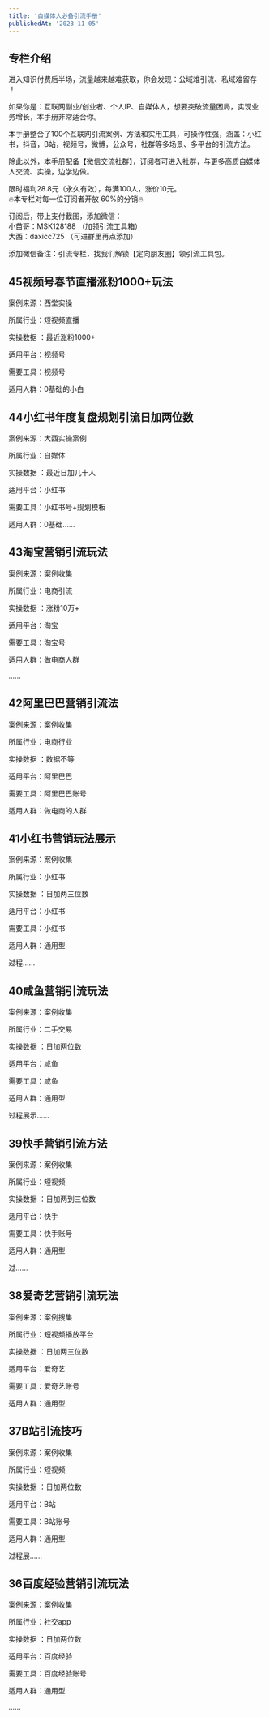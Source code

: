 ```yaml
---
title: '自媒体人必备引流手册'
publishedAt: '2023-11-05'
---
```


## 专栏介绍

进入知识付费后半场，流量越来越难获取，你会发现：公域难引流、私域难留存 ！  
  
如果你是：互联网副业/创业者、个人IP、自媒体人，想要突破流量困局，实现业务增长，本手册非常适合你。  
  
本手册整合了100个互联网引流案例、方法和实用工具，可操作性强，涵盖：小红书，抖音，B站，视频号，微博，公众号，社群等多场景、多平台的引流方法。  
  
除此以外，本手册配备【微信交流社群】，订阅者可进入社群，与更多高质自媒体人交流、实操，边学边做。  
  
限时福利28.8元（永久有效），每满100人，涨价10元。  
🔥本专栏对每一位订阅者开放 60%的分销🔥  
  
订阅后，带上支付截图，添加微信：  
小苗哥：MSK128188 （加领引流工具箱）  
大西：daxicc725 （可进群里再点添加）  
  
添加微信备注：引流专栏，找我们解锁【定向朋友圈】领引流工具包。

## 45视频号春节直播涨粉1000+玩法
案例来源：西堂实操

所属行业：短视频直播

实操数据 ：最近涨粉1000+

适用平台：视频号

需要工具：视频号

适用人群：0基础的小白

## 44小红书年度复盘规划引流日加两位数
案例来源：大西实操案例

所属行业：自媒体

实操数据 ：最近日加几十人

适用平台：小红书

需要工具：小红书号+规划模板

适用人群：0基础......

## 43淘宝营销引流玩法
案例来源：案例收集

所属行业：电商引流

实操数据 ：涨粉10万+

适用平台：淘宝

需要工具：淘宝号

适用人群：做电商人群

......

## 42阿里巴巴营销引流法
案例来源：案例收集

所属行业：电商行业

实操数据 ：数据不等

适用平台：阿里巴巴

需要工具：阿里巴巴账号

适用人群：做电商的人群

## 41小红书营销玩法展示
案例来源：案例收集

所属行业：小红书

实操数据 ：日加两三位数

适用平台：小红书

需要工具：小红书

适用人群：通用型

过程......

## 40咸鱼营销引流玩法
案例来源：案例收集

所属行业：二手交易

实操数据 ：日加两位数

适用平台：咸鱼

需要工具：咸鱼

适用人群：通用型

过程展示......

## 39快⼿营销引流⽅法
案例来源：案例收集

所属行业：短视频

实操数据 ：日加两到三位数

适用平台：快手

需要工具：快手账号

适用人群：通用型

过......

## 38爱奇艺营销引流玩法
案例来源：案例搜集

所属行业：短视频播放平台

实操数据 ：日加两三位数

适用平台：爱奇艺

需要工具：爱奇艺账号

适用人群：通用型

## 37B站引流技巧
案例来源：案例收集

所属行业：短视频

实操数据 ：日加两位数

适用平台：B站

需要工具：B站账号

适用人群：通用型

过程展......

## 36百度经验营销引流玩法
案例来源：案例收集

所属行业：社交app

实操数据 ：日加两位数

适用平台：百度经验

需要工具：百度经验账号

适用人群：通用型

......